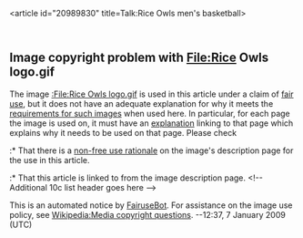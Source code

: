 <article id="20989830" title=Talk:Rice Owls men's basketball>
	<talkpage id="20989830" title="Talk:Rice Owls men's basketball">
{{Talk header}}
{{WikiProjectBannerShell|1=
{{WikiProject College basketball|class=start|importance=low}}
{{WikiProject Houston|class=start|importance=low}}
{{WikiProject United States|class=start|importance=low|TX=yes|TX-importance=low}}
}}

==Image copyright problem with File:Rice Owls logo.gif==
The image [[:File:Rice Owls logo.gif]] is used in this article under a claim of [[WP:NFC|fair use]], but it does not have an adequate explanation for why it meets the [[WP:NFCC|requirements for such images]] when used here.  In particular, for each page the image is used on, it must have an [[Wikipedia:Non-free use rationale guideline|explanation]] linking to that page which explains why it needs to be used on that page.  Please check

:* That there is a [[Wikipedia:Non-free use rationale guideline|non-free use rationale]] on the image's description page for the use in this article.
:* That this article is linked to from the image description page.
&lt;!-- Additional 10c list header goes here --&gt;

This is an automated notice by [[User:FairuseBot|FairuseBot]]. For assistance on the image use policy, see [[Wikipedia:Media copyright questions]]. --12:37, 7 January 2009 (UTC)
	</talkpage>
</article>